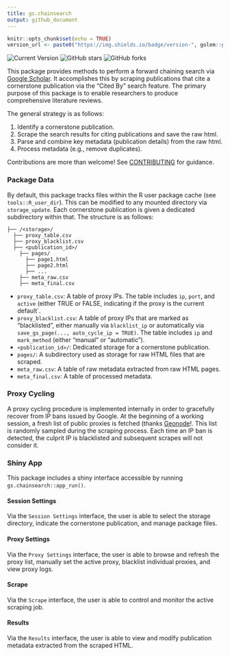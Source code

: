 ```yaml
---
title: gs.chainsearch
output: github_document
---
```


```r
knitr::opts_chunk$set(echo = TRUE)
version_url <- paste0("https://img.shields.io/badge/version-", golem::get_golem_version(), "-blue")
```

![Current Version](`r version_url`)
![GitHub stars](https://img.shields.io/github/stars/timothyslau/gs.chainsearch)
![GitHub forks](https://img.shields.io/github/forks/timothyslau/gs.chainsearch)

This package provides methods to perform a forward chaining search via [Google Scholar](https://scholar.google.com/). It accomplishes this by scraping publications that cite a cornerstone publication via the "Cited By" search feature. The primary purpose of this package is to enable researchers to produce comprehensive literature reviews.

The general strategy is as follows:

1. Identify a cornerstone publication.
2. Scrape the search results for citing publications and save the raw html.
3. Parse and combine key metadata (publication details) from the raw html.
4. Process metadata (e.g., remove duplicates).

Contributions are more than welcome! See [CONTRIBUTING](.github/CONTRIBUTING.md) for guidance.


### Package Data

By default, this package tracks files within the R user package cache (see `tools::R_user_dir`). This can be modified to any mounted directory via `storage_update`. Each cornerstone publication is given a dedicated subdirectory within that. The structure is as follows:

```
├── /<storage>/
  ├── proxy_table.csv
  ├── proxy_blacklist.csv
  ├── <publication_id>/
    ├── pages/
      ├── page1.html
      ├── page2.html
      ├── ...
    ├── meta_raw.csv
    ├── meta_final.csv
```

* `proxy_table.csv`: A table of proxy IPs. The table includes `ip`, `port`, and `active` (either TRUE or FALSE, indicating if the proxy is the current default`.
* `proxy_blacklist.csv`: A table of proxy IPs that are marked as "blacklisted", either manually via `blacklist_ip` or automatically via `save_gs_page(..., auto_cycle_ip = TRUE)`. The table includes `ip` and `mark_method` (either "manual" or "automatic").
* `<publication_id>/`: Dedicated storage for a cornerstone publication.
* `pages/`: A subdirectory used as storage for raw HTML files that are scraped.
* `meta_raw.csv`: A table of raw metadata extracted from raw HTML pages.
* `meta_final.csv`: A table of processed metadata.


### Proxy Cycling

A proxy cycling procedure is implemented internally in order to gracefully recover from IP bans issued by Google. At the beginning of a working session, a fresh list of public proxies is fetched (thanks [Geonode](https://geonode.com/free-proxy-list/)!. This list is randomly sampled during the scraping process. Each time an IP ban is detected, the culprit IP is blacklisted and subsequent scrapes will not consider it.


### Shiny App

This package includes a shiny interface accessible by running `gs.chainsearch::app_run()`.


#### Session Settings

Via the `Session Settings` interface, the user is able to select the storage directory, indicate the cornerstone publication, and manage package files.


#### Proxy Settings

Via the `Proxy Settings` interface, the user is able to browse and refresh the proxy list, manually set the active proxy, blacklist individual proxies, and view proxy logs.


#### Scrape

Via the `Scrape` interface, the user is able to control and monitor the active scraping job.


#### Results

Via the `Results` interface, the user is able to view and modify publication metadata extracted from the scraped HTML.
